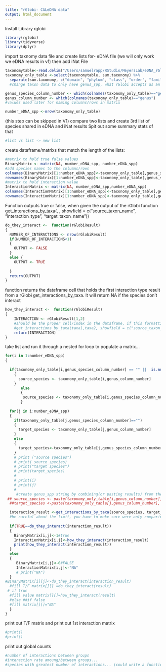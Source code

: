 ```yaml
---
title: "rGlobi- CALeDNA data"
output: html_document
---
```

Install Library rglobi
```r
library(rglobi)
library(tidyverse)
library(dplyr)
```

import taxnomy data file and create lists for- eDNA file (we will only work we eDNA results in v1) then add iNat File
```r
taxonomytable<-read.delim("/Users/samuelrapp/RStudio/MeyersLab/eDNA_rGlobi/LA_river_taxnomy_table.txt")
taxonomy_only_table <-select(taxonomytable, sum.taxonomy) %>% 
  separate(sum.taxonomy, c("domain", "phylum", "class", "order", "family", "genus", "genus species"), sep = ";",remove=FALSE)
  #change taxon data to only have genus_spp, what rGlobi accepts as an argument

genus_species_column_number <- which(colnames(taxonomy_only_table)=="genus species")
genus_column_number <- which(colnames(taxonomy_only_table)=="genus")
#values used later for naming columns/rows in matrix

number_eDNA_spp <-nrow(taxonomy_only_table)
```

(this step can be skipped in V1)
compare two lists and create 3rd list of species shared in eDNA and iNat results 
Spit out some summary stats of that 
```r
#list vs list -> new list
```


create dataframe/matrixs that match the length of the lists:
```r
#matrix to hold true false values
BinaryMatrix <- matrix(NA, number_eDNA_spp, number_eDNA_spp)
#add species names to the columns/rows 
colnames(BinaryMatrix)[1:number_eDNA_spp]<-taxonomy_only_table[,genus_species_column_number]
rownames(BinaryMatrix)[1:number_eDNA_spp]<-taxonomy_only_table[,genus_species_column_number]
#matrix to hold interaction value 
InteractionMatrix <- matrix(NA, number_eDNA_spp,number_eDNA_spp)
colnames(InteractionMatrix)[1:number_eDNA_spp]<-taxonomy_only_table[,genus_species_column_number]
rownames(InteractionMatrix)[1:number_eDNA_spp]<-taxonomy_only_table[,genus_species_column_number]
```


Function outputs true or false, when given the output of the rGlobi function get_interactions_by_taxa(, , showfield = c("source_taxon_name", "interaction_type", "target_taxon_name"))
```r
do_they_interact <-  function(rGlobiResult)
{
  NUMBER_OF_INTERACTIONS <- nrow(rGlobiResult)
  if(NUMBER_OF_INTERACTIONS<1)
  {
    OUTPUT <- FALSE
  }
  else {
    OUTPUT <- TRUE
    
  }
  return(OUTPUT)
}
```

function returns the dataframe cell that holds the first interaction type result from a rGlobi get_interactions_by_taxa. It will return NA if the species don't interact
```r
how_they_interact <-  function(rGlobiResult)
{
    INTERACTION <- rGlobiResult[1,2] 
    #should be the proper cell/index in the dataframe, if this formatting is used
    #get_interactions_by_taxa(taxa1,taxa2, showfield = c("source_taxon_name", "interaction_type", "target_taxon_name"), otherkeys = list("limit"=1)) 
    return(INTERACTION)
}
```


take list and run it through a nested for loop to populate a matrix...
```r
for(i in 1:number_eDNA_spp)
{
 
  if(taxonomy_only_table[i,genus_species_column_number] == "" ||  is.null(taxonomy_only_table[i,genus_species_column_number])) #no genus-species value
    {
      source_species <- taxonomy_only_table[i,genus_column_number]
    }
       else
       {
        source_species <- taxonomy_only_table[i,genus_species_column_number]
       }
  
  for(j in i:number_eDNA_spp)
  {
    if(taxonomy_only_table[j,genus_species_column_number]=="")
    {
      target_species <- taxonomy_only_table[j,genus_column_number]
    }
    else
    {
      target_species<-taxonomy_only_table[j,genus_species_column_number]
    }
    # print ("source species")
    # print( source_species)
    # print("target species")
    # print(target_species)
    # 
    # print(i)
    # print(j)
    # 
     #create genus_spp string by combining(or pasting results) from the taxonomy columns
 ## source_species <- paste(taxonomy_only_table[i,genus_column_number], taxonomy_only_table[i,genus_species_column_number], sep=" ")
  ##target_species <-paste(taxonomy_only_table[j,genus_column_number], taxonomy_only_table[j,genus_species_column_number],sep=" ")

  interaction_result <-get_interactions_by_taxa(source_species, target_species, showfield = c("source_taxon_name", "interaction_type", "target_taxon_name"), otherkeys = list("limit"=1)) 
  #be careful about the limit, you have to make sure were only comparing  species to another at a time. If we are comparing lists and we write limit we   may loss results
  
  if(TRUE==do_they_interact(interaction_result))
  {
    BinaryMatrix[i,j]<-1#true
    InteractionMatrix[i,j]<-how_they_interact(interaction_result)
    print(how_they_interact(interaction_result))
  }
  else
  {
     BinaryMatrix[i,j]<-0#FALSE
     InteractionMatrix[i,j]<-"NA"
     # print("NA")
  }
#BinaryMatrix[i][j]<-do_they_interact(interaction_result)
  #fill T/F matrix[][] =do_they_interact(result)
 # if true
  #fill value matrix[][]=how_they_interact(result)
  #else ##if false
  #fill matrix[][]="NA"
  }
}


```

print out T/F matrix and print out 1st interaction matrix
```r
#print()
#print()
```

print out global counts
```r
#number of interactions between groups
#interaction rate amoung/between groups...
#species with greatest number of interactions... (could write a function that reads a t/f matrix easily)
```



































